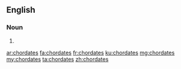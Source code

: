 ==English==

===Noun===
{{head|en}}

# {{plural of|chordate}}

[[ar:chordates]]
[[fa:chordates]]
[[fr:chordates]]
[[ku:chordates]]
[[mg:chordates]]
[[my:chordates]]
[[ta:chordates]]
[[zh:chordates]]